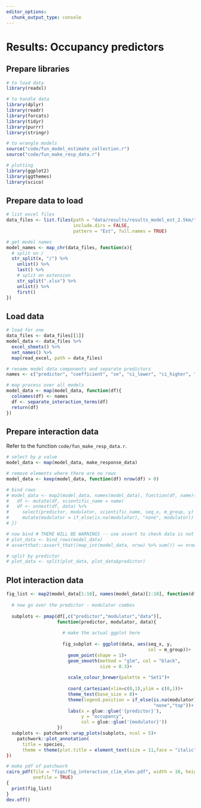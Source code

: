 ```yaml
---
editor_options: 
  chunk_output_type: console
---
```


# Results: Occupancy predictors

## Prepare libraries

```r
# to load data
library(readxl)

# to handle data
library(dplyr)
library(readr)
library(forcats)
library(tidyr)
library(purrr)
library(stringr)

# to wrangle models
source("code/fun_model_estimate_collection.r")
source("code/fun_make_resp_data.r")

# plotting
library(ggplot2)
library(ggthemes)
library(scico)
```

## Prepare data to load

```r
# list excel files
data_files <- list.files(path = "data/results/results_model_est_2.5km/",
                         include.dirs = FALSE,
                         pattern = "Est", full.names = TRUE)

# get model names
model_names <- map_chr(data_files, function(x){
  # split on /
  str_split(x, "/") %>% 
    unlist() %>% 
    last() %>% 
    # split on extension
    str_split(".xlsx") %>% 
    unlist() %>% 
    first()
})
```

## Load data

```r
# load for one
data_files <- data_files[[1]]
model_data <- data_files %>% 
  excel_sheets() %>%
  set_names() %>%
  map(read_excel, path = data_files)

# rename model data components and separate predictors
names <- c("predictor", "coefficient", "se", "ci_lower", "ci_higher", "z_value", "p_value")

# map process over all models
model_data <- map(model_data, function(df){
  colnames(df) <- names
  df <- separate_interaction_terms(df)
  return(df)
})
```

## Prepare interaction data

Refer to the function `code/fun_make_resp_data.r`.

```r
# select by p value
model_data <- map(model_data, make_response_data)

# remove elements where there are no rows
model_data <- keep(model_data, function(df) nrow(df) > 0)

# bind rows
# model_data <- map2(model_data, names(model_data), function(df, name){
#   df <- mutate(df, scientific_name = name)
#   df <- unnest(df, data) %>% 
#     select(predictor, modulator, scientific_name, seq_x, m_group, y) %>% 
#     mutate(modulator = if_else(is.na(modulator), "none", modulator))
# })

# now bind # THERE WILL BE WARNINGS -- use assert to check data is not lost
# plot_data <- bind_rows(model_data)
# assertthat::assert_that((map_int(model_data, nrow) %>% sum()) == nrow(plot_data))

# split by predictor
# plot_data <- split(plot_data, plot_data$predictor)
```

## Plot interaction data

```r
fig_list <- map2(model_data[1:10], names(model_data)[1:10], function(df, species){
  
  # now go over the predictor - modulator combos
  
  subplots <- pmap(df[,c("predictor","modulator","data")], 
                   function(predictor, modulator, data){
                     
                     # make the actual ggplot here
                     
                     fig_subplot <- ggplot(data, aes(seq_x, y,
                                                     col = m_group))+
                       geom_point(shape = 1)+
                       geom_smooth(method = "glm", col = "black",
                                   size = 0.3)+
                       
                       scale_colour_brewer(palette = "Set1")+
                       
                       coord_cartesian(xlim=c(0,1),ylim = c(0,1))+
                       theme_test(base_size = 8)+
                       theme(legend.position = if_else(is.na(modulator), 
                                                       "none","top"))+
                       labs(x = glue::glue('{predictor}'),
                            y = "occupancy",
                            col = glue::glue('{modulator}'))
                   })
  subplots <- patchwork::wrap_plots(subplots, ncol = 5)+
    patchwork::plot_annotation(
      title = species,
      theme = theme(plot.title = element_text(size = 11,face = "italic"))
})

# make pdf of patchwork
cairo_pdf(file = "figs/fig_interaction_clim_elev.pdf", width = 10, height = 3,
          onefile = TRUE)
{
  print(fig_list)
}
dev.off()
```

